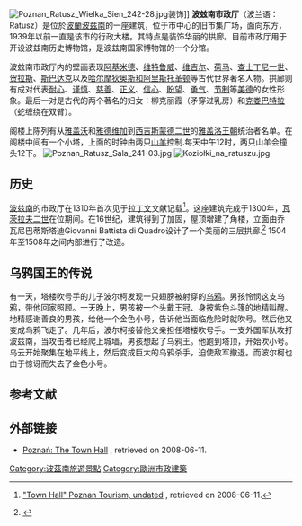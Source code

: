{{Infobox Historic building
|image=Ayuntamiento, Poznan, Polonia, 2014-09-18, DD 67-72 HDR.jpg
|caption=夜晚波茲南市政廳
|name=波兹南市政厅
|location_town=[[波兹南|波兹南]]
|location_country= {{POL}}
|architect=喬瓦尼·巴蒂斯塔·迪·誇德羅
|client=
|engineer=
|construction_start_date=1550年
|completion_date=1560年
|date_demolished=
|cost=
|structural_system=
|style=文藝復興晚期風格
}}

[[File:Poznan_Ratusz_Wielka_Sien_242-28.jpg|thumb]]装饰]]
'''波兹南市政厅'''（波兰语：Ratusz）是位於[[波兰|波蘭]][[波兹南|波兹南]]的一座建筑，位于市中心的旧市集广场，面向东方，1939年以前一直是该市的行政大楼。其特点是装饰华丽的拱廊。目前市政厅用于开设波兹南历史博物馆，是波兹南国家博物馆的一个分馆。 

波兹南市政厅内的壁画表现[[阿基米德|阿基米德]]、[[维特鲁威|维特鲁威]]、[[维吉尔|维吉尔]]、[[荷马|荷马]]、[[查士丁尼一世|查士丁尼一世]]、[[贺拉斯|贺拉斯]]、[[斯巴达克|斯巴达克]]以及[[哈尔摩狄奥斯和阿里斯托革顿|哈尔摩狄奥斯和阿里斯托革顿]]等古代世界著名人物。拱廊则有成对代表[[耐心|耐心]]、[[谨慎|谨慎]]、[[慈善|慈善]]、[[正义|正义]]、[[信心|信心]]、[[盼望|盼望]]、[[勇气|勇气]]、[[节制|节制]]等[[美德|美德]]的女性形象。最后一对是古代的两个著名的妇女：柳克丽霞（矛穿过乳房）和[[克娄巴特拉七世|克娄巴特拉]]（蛇缠绕在双臂）。 

阁楼上陈列有从[[雅盖沃|雅盖沃]]和[[雅德维加|雅德维加]]到[[齊格蒙特二世|西吉斯蒙德二世]]的[[雅盖洛王朝|雅盖洛王朝]]统治者名单。在阁楼中间有一个小塔，上面的时钟由两只[[山羊|山羊]]控制.每天中午12时，两只山羊会撞头12下。
[[File:Poznan_Ratusz_Sala_241-03.jpg|thumb]] 
[[File:Koziołki_na_ratuszu.jpg|thumb]]

== 历史 ==
[[波兹南|波兹南]]的市政厅在1310年首次见于[[拉丁文|拉丁文]]文献记载<ref>[http://www.poznan.pl/mim/public/turystyka/pages.html?id=37&ch=51&instance=1017&lang=en "Town Hall" Poznan Tourism, undated] {{Wayback|url=http://www.poznan.pl/mim/public/turystyka/pages.html?id=37&ch=51&instance=1017&lang=en |date=20210122064832 }}, retrieved on 2008-06-11.</ref>。这座建筑完成于1300年，[[瓦茨拉夫二世|瓦茨拉夫二世]]在位期间。在16世纪，建筑得到了加固，屋顶增建了角楼，立面由乔瓦尼巴蒂斯塔迪Giovanni Battista di Quadro设计了一个美丽的三层拱廊.<ref name="ratusz_poznan">{{pl icon}} {{cite web|author=|url=http://www.poznan.pl/mim/public/turystyka/pages.html?id=37&ch=51&instance=1017&lang=en|title=Town Hall|work=www.poznan.pl|publisher=|pages=|page=|date=|accessdate=2009-12-28|archive-date=2021-01-22|archive-url=https://web.archive.org/web/20210122064832/https://www.poznan.pl/mim/public/turystyka/pages.html?id=37&ch=51&instance=1017&lang=en|dead-url=no}}</ref> 1504年至1508年之间内部进行了改造。

== 乌鸦国王的传说 ==
有一天，塔楼吹号手的儿子波尔柯发现一只翅膀被射穿的[[乌鸦|乌鸦]]。男孩怜悯这支乌鸦，带他回家照顾。一天晚上，男孩被一个头戴王冠、身披紫色斗篷的地精叫醒。地精感谢善良的男孩，给他一个金色小号，告诉他当面临危险时就吹号。然后他又变成乌鸦飞走了。几年后，波尔柯接替他父亲担任塔楼吹号手。一支外国军队攻打波兹南，当攻击者已经爬上城墙，男孩想起了乌鸦王。他跑到塔顶，开始吹小号。乌云开始聚集在地平线上，然后变成巨大的乌鸦杀手，迫使敌军撤退。而波尔柯也由于惊讶而失去了金色小号。

== 参考文献 ==
{{reflist}}

== 外部链接 ==
{{commons cat|Town hall in Poznań}}
* [http://www.poznan.pl/mim/public/turystyka/pages.html?id=37&ch=51&instance=1017&lang=en Poznań: The Town Hall] {{Wayback|url=http://www.poznan.pl/mim/public/turystyka/pages.html?id=37&ch=51&instance=1017&lang=en |date=20210122064832 }}, retrieved on 2008-06-11.

{{coord|52|24|31|N|16|56|3|E|source:plwiki_region:PL_type:landmark|display=title}}

[[Category:波茲南旅遊景點|Category:波茲南旅遊景點]]
[[Category:歐洲市政建築|Category:歐洲市政建築]]